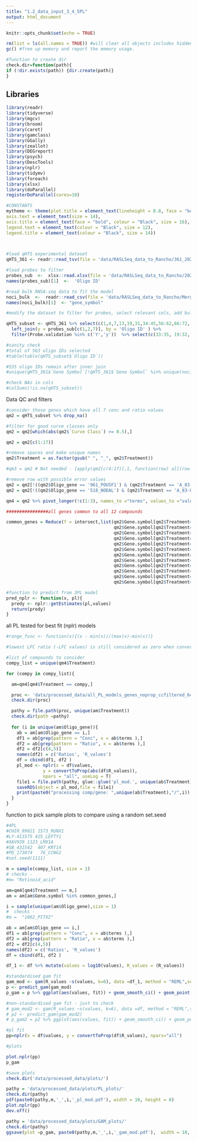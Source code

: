 ```yaml
---
title: "1.2_data_input_3_4_5PL"
output: html_document
---
```


```r
knitr::opts_chunk$set(echo = TRUE)
```

```r
rm(list = ls(all.names = TRUE)) #will clear all objects includes hidden objects.
gc() #free up memory and report the memory usage.

#function to create dir
check.dir=function(path){
if (!dir.exists(path)) {dir.create(path)}
}

```

## Libraries

```r
library(readr)
library(tidyverse)
library(mgcv)
library(broom)
library(caret)
library(gamclass)
library(GGally)
library(zeallot)
library(DEGreport)
library(psych)
library(DescTools)
library(nplr)
library(tidymv)
library(foreach)
library(xlsx)
library(doParallel)
registerDoParallel(cores=10)

#CONSTANTS
mytheme <- theme(plot.title = element_text(lineheight = 0.8, face = "bold", size = 20),
axis.text = element_text(size = 14),
axis.title = element_text(face = "bold", colour = "Black", size = 16),
legend.text = element_text(colour = "Black", size = 12),
legend.title = element_text(colour = "Black", size = 14))

 
```


```r

#load qHTS experimental dataset
qHTS_361 <- readr::read_tsv(file = 'data/RASLSeq_data_to_Rancho/361_20200213.txt')

#load probes to filter
probes_sub  <-  xlsx::read.xlsx(file = 'data/RASLSeq_data_to_Rancho/2021_RASL_Probe_cleanup_update.xlsx', sheetIndex = 1,as.data.frame = T,header = T)
names(probes_sub)[1]  <-  'Oligo ID'

#read bulk RNSA-seq data to fit the model
noci_bulk  <-  readr::read_csv(file = 'data/RASLSeq_data_to_Rancho/Merged_nociceptor_LFC.csv')
names(noci_bulk)[1]  <- "gene_symbol"

#modify the dataset to filter for probes, select relevant cols, add bulk RNAseq data and make cols to factors for GAM modelling

qHTS_subset <- qHTS_361 %>% select(c(1,4,7,13,19,31,34:45,56:62,66:72, 97,99)) %>%
  left_join(y = probes_sub[c(1,2,7)], by = 'Oligo ID' ) %>%
  filter(Probe.validation %in% c('Y','y'))  %>% select(c(33:35, 19:32, 5)) #%>% rename_all(list(~make.names(., unique = T))) 

#sanity check
#total of 563 oligo IDs selected
#table(table(qHTS_subset$`Oligo ID`))

#535 oligo IDs remain after inner join
#unique(qHTS_361$`Gene Symbol`[!qHTS_361$`Gene Symbol` %in% unique(noci_bulk$`Gene Symbol`)])

#check NAs in cols 
#colSums(!is.na(qHTS_subset))
```

Data QC and filters

```r
#consider those genes which have all 7 conc and ratio values 
qm2 = qHTS_subset %>% drop_na()

#filter for good curve classes only
qm2 = qm2[which(abs(qm2$`Curve Class`) >= 0.5),]

qm2 = qm2[c(1:17)]

#remove spaces and make unique names
qm2$Treatment = as.factor(gsub(" ", "_", qm2$Treatment))

#qm3 = qm2 # Not needed - [apply(qm2[c(4:17)],1, function(row) all(row != 0)), ] #remove rows containing zeroes 

#remove row with possible error values 
qm2 = qm2[!((qm2$Oligo_gene == '961_POU5F1') & (qm2$Treatment == 'A_83-01' )),]
qm2 = qm2[!((qm2$Oligo_gene == '518_NODAL') & (qm2$Treatment == 'A_83-01' )),]

qm4 = qm2 %>% pivot_longer(!c(1:3), names_to ="terms", values_to ="values")

```



```r

################all genes common to all 12 compounds

common_genes = Reduce(f = intersect,list(qm2$Gene.symbol[qm2$Treatment== unique(qm2$Treatment)[1]],
                                         qm2$Gene.symbol[qm2$Treatment== unique(qm2$Treatment)[2]], 
                                         qm2$Gene.symbol[qm2$Treatment== unique(qm2$Treatment)[3]],
                                         qm2$Gene.symbol[qm2$Treatment== unique(qm2$Treatment)[4]],
                                         qm2$Gene.symbol[qm2$Treatment== unique(qm2$Treatment)[5]],
                                         qm2$Gene.symbol[qm2$Treatment== unique(qm2$Treatment)[6]],
                                         qm2$Gene.symbol[qm2$Treatment== unique(qm2$Treatment)[7]],
                                         qm2$Gene.symbol[qm2$Treatment== unique(qm2$Treatment)[8]],
                                         qm2$Gene.symbol[qm2$Treatment== unique(qm2$Treatment)[9]],
                                         qm2$Gene.symbol[qm2$Treatment== unique(qm2$Treatment)[10]],
                                         qm2$Gene.symbol[qm2$Treatment== unique(qm2$Treatment)[11]],
                                         qm2$Gene.symbol[qm2$Treatment== unique(qm2$Treatment)[12]]))

```

```r

#function to predict from 3PL model
pred_nplr <- function(x, pl){
  predy <- nplr::getEstimates(pl,values)
  return(predy)
}

```


all PL tested for best fit (nplr) models

```r
#range_func <- function(x){(x - min(x))/(max(x)-min(x))}

#lowest LFC ratio (-LFC values) is still considered as zero when converted to proportions of 0-1

#list of compounds to consider
compy_list = unique(qm4$Treatment)

for (compy in compy_list){

  am=qm4[qm4$Treatment == compy,]

  proc <- 'data/processed_data/all_PL_models_genes_noprop_ccfiltered_64genes'
  check.dir(proc)

  pathy = file.path(proc, unique(am$Treatment))
  check.dir(path =pathy)
 
  for (i in unique(am$Oligo_gene)){
    ab = am[am$Oligo_gene == i,]
    df1 = ab[grep(pattern = "Conc", x = ab$terms ),]
    df2 = ab[grep(pattern = "Ratio", x = ab$terms ),]
    df2 = df2[c(4,5)]
    names(df2) = c('Ratios', 'R_values')
    df = cbind(df1, df2 )
    pl_mod <- nplr(x = df$values,
              y = convertToProp(abs(df$R_values)),
              npars = "all", useLog = T)
    file1 = file.path(pathy, glue::glue('pl_mod.', unique(ab$Treatment),'_' ,i ))
    saveRDS(object = pl_mod,file = file1)
    print(paste0("processing comp/gene: ",unique(ab$Treatment),"/",i))
  }
}
```

function to pick sample plots to compare using a random set.seed

```r
#4PL
#CHIR_99021 1573_RUNX1
#LY-411575 425_LEFTY1
#XAV939 1123_LMX1A
#SB_431542  407_KRT14
#PD_173074   76_CCNG2
#set.seed(1111)

m = sample(compy_list, size = 1)
# checks -  
#m= "Retinoid_acid"

am=qm4[qm4$Treatment == m,]
am = am[am$Gene.symbol %in% common_genes,]

i = sample(unique(am$Oligo_gene),size = 1)
#  checks - 
#m =  "1062_PITX2"

ab = am[am$Oligo_gene == i,]
df1 = ab[grep(pattern = "Conc", x = ab$terms ),]
df2 = ab[grep(pattern = "Ratio", x = ab$terms ),]
df2 = df2[c(4,5)]
names(df2) = c('Ratios', 'R_values')
df = cbind(df1, df2 )

df_1 <- df %>% mutate(values = log10(values), R_values = (R_values))

#standardised gam fit
gam_mod <- gam(R_values ~s(values, k=6), data =df_1, method = "REML",select = F,control =gam.control(nthreads=12))
p <- predict_gam(gam_mod)
p_gam = p %>% ggplot(aes(values, fit)) + geom_smooth_ci() + geom_point(data = df_1, aes(values, R_values))

#non-standardised gam fit - just to check
# gam_mod2 <- gam(R_values ~s(values, k=6), data =df, method = "REML",select = T,control =gam.control(nthreads=12))
# p2 <- predict_gam(gam_mod2)
# p_gam2 = p2 %>% ggplot(aes(values, fit)) + geom_smooth_ci() + geom_point(data = df, aes(values, R_values))

#pl fit
pp=nplr(x = df$values, y = convertToProp(df$R_values), npars="all")

#plots

plot.nplr(pp)
p_gam

#save plots
check.dir('data/processed_data/plots/')

pathy = 'data/processed_data/plots/PL_plots/'
check.dir(pathy)
pdf(paste0(pathy,m,'_',i,'_pl_mod.pdf'), width = 10, height = 8)
plot.nplr(pp)
dev.off()

pathy = 'data/processed_data/plots/GAM_plots/'
check.dir(pathy)
ggsave(plot =p_gam, paste0(pathy,m,'_',i,'_gam_mod.pdf'),  width = 10, height = 8)


```
